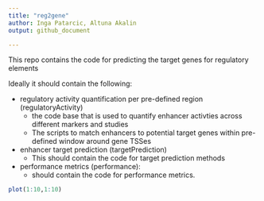 ```yaml
---
title: "reg2gene"
author: Inga Patarcic, Altuna Akalin
output: github_document

---
```



This repo contains the code for predicting the target genes for regulatory elements

Ideally it should contain the following:

-  regulatory activity quantification per pre-defined region (regulatoryActivity)
    - the code base that is used to quantify enhancer activties across different markers and studies
    - The scripts to match enhancers to potential target genes within pre-defined window around gene TSSes
- enhancer target prediction (targetPrediction)
    - This should contain the code for target prediction methods
- performance metrics (performance):
    - should contain the code for performance metrics.

```r
plot(1:10,1:10)
```
